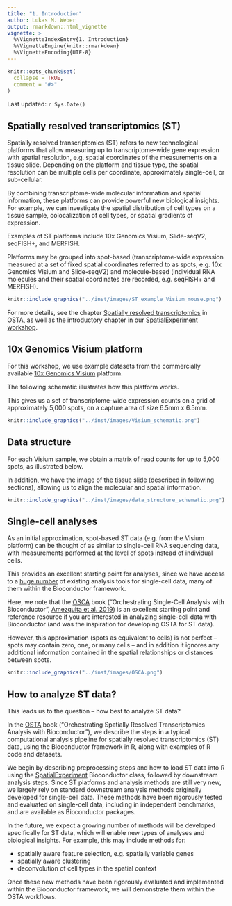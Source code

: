 ```yaml
---
title: "1. Introduction"
author: Lukas M. Weber
output: rmarkdown::html_vignette
vignette: >
  %\VignetteIndexEntry{1. Introduction}
  %\VignetteEngine{knitr::rmarkdown}
  %\VignetteEncoding{UTF-8}
---
```



```r
knitr::opts_chunk$set(
  collapse = TRUE,
  comment = "#>"
)
```

Last updated: `r Sys.Date()`


## Spatially resolved transcriptomics (ST)

Spatially resolved transcriptomics (ST) refers to new technological platforms that allow measuring up to transcriptome-wide gene expression with spatial resolution, e.g. spatial coordinates of the measurements on a tissue slide. Depending on the platform and tissue type, the spatial resolution can be multiple cells per coordinate, approximately single-cell, or sub-cellular.

By combining transcriptome-wide molecular information and spatial information, these platforms can provide powerful new biological insights. For example, we can investigate the spatial distribution of cell types on a tissue sample, colocalization of cell types, or spatial gradients of expression.

Examples of ST platforms include 10x Genomics Visium, Slide-seqV2, seqFISH+, and MERFISH.

Platforms may be grouped into spot-based (transcriptome-wide expression measured at a set of fixed spatial coordinates referred to as spots, e.g. 10x Genomics Visium and Slide-seqV2) and molecule-based (individual RNA molecules and their spatial coordinates are recorded, e.g. seqFISH+ and MERFISH).

```r
knitr::include_graphics("../inst/images/ST_example_Visium_mouse.png")
```

For more details, see the chapter [Spatially resolved transcriptomics](https://lmweber.org/OSTA-book/spatially-resolved-transcriptomics.html) in OSTA, as well as the introductory chapter in our [SpatialExperiment workshop](https://drighelli.github.io/SpatialExperiment_Bioc2021/index.html).


## 10x Genomics Visium platform

For this workshop, we use example datasets from the commercially available [10x Genomics Visium](https://www.10xgenomics.com/products/spatial-gene-expression) platform.

The following schematic illustrates how this platform works.

This gives us a set of transcriptome-wide expression counts on a grid of approximately 5,000 spots, on a capture area of size 6.5mm x 6.5mm.

```r
knitr::include_graphics("../inst/images/Visium_schematic.png")
```


## Data structure

For each Visium sample, we obtain a matrix of read counts for up to 5,000 spots, as illustrated below.

In addition, we have the image of the tissue slide (described in following sections), allowing us to align the molecular and spatial information.

```r
knitr::include_graphics("../inst/images/data_structure_schematic.png")
```


## Single-cell analyses

As an initial approximation, spot-based ST data (e.g. from the Visium platform) can be thought of as similar to single-cell RNA sequencing data, with measurements performed at the level of spots instead of individual cells.

This provides an excellent starting point for analyses, since we have access to a [huge number](https://www.scrna-tools.org/) of existing analysis tools for single-cell data, many of them within the Bioconductor framework.

Here, we note that the [OSCA](https://bioconductor.org/books/release/OSCA/) book ("Orchestrating Single-Cell Analysis with Bioconductor", [Amezquita et al. 2019](https://www.nature.com/articles/s41592-019-0654-x)) is an excellent starting point and reference resource if you are interested in analyzing single-cell data with Bioconductor (and was the inspiration for developing OSTA for ST data).

However, this approximation (spots as equivalent to cells) is not perfect -- spots may contain zero, one, or many cells -- and in addition it ignores any additional information contained in the spatial relationships or distances between spots.

```r
knitr::include_graphics("../inst/images/OSCA.png")
```


## How to analyze ST data?

This leads us to the question -- how best to analyze ST data?

In the [OSTA](https://lmweber.org/OSTA-book/) book ("Orchestrating Spatially Resolved Transcriptomics Analysis with Bioconductor"), we describe the steps in a typical computational analysis pipeline for spatially resolved transcriptomics (ST) data, using the Bioconductor framework in R, along with examples of R code and datasets.

We begin by describing preprocessing steps and how to load ST data into R using the [SpatialExperiment](https://bioconductor.org/packages/SpatialExperiment) Bioconductor class, followed by downstream analysis steps. Since ST platforms and analysis methods are still very new, we largely rely on standard downstream analysis methods originally developed for single-cell data. These methods have been rigorously tested and evaluated on single-cell data, including in independent benchmarks, and are available as Bioconductor packages.

In the future, we expect a growing number of methods will be developed specifically for ST data, which will enable new types of analyses and biological insights. For example, this may include methods for:

- spatially aware feature selection, e.g. spatially variable genes
- spatially aware clustering
- deconvolution of cell types in the spatial context

Once these new methods have been rigorously evaluated and implemented within the Bioconductor framework, we will demonstrate them within the OSTA workflows.

